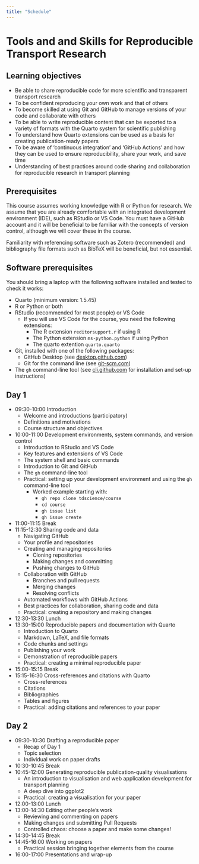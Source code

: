 ```yaml
---
title: "Schedule"
---
```


# Tools and and Skills for Reproducible Transport Research

<!-- Course team (TBC):

Robin Lovelace, Rosa Felix, TBC -->

## Learning objectives

- Be able to share reproducible code for more scientific and transparent transport research
- To be confident reproducing your own work and that of others
- To become skilled at using Git and GitHub to manage versions of your code and collaborate with others
- To be able to write reproducible content that can be exported to a variety of formats with the Quarto system for scientific publishing
- To understand how Quarto extensions can be used as a basis for creating publication-ready papers
- To be aware of 'continuous integration' and 'GitHub Actions' and how they can be used to ensure reproducibility, share your work, and save time
- Understanding of best practices around code sharing and collaboration for reproducible research in transport planning

## Prerequisites

This course assumes working knowledge with R or Python for research.
We assume that you are already comfortable with an integrated development environment (IDE), such as RStudio or VS Code.
You must have a GitHub account and it will be beneficial to be familiar with the concepts of version control, although we will cover these in the course.

Familiarity with referencing software such as Zotero (recommended) and bibliography file formats such as BibTeX will be beneficial, but not essential.

## Software prerequisites

You should bring a laptop with the following software installed and tested to check it works:

- Quarto (minimum version: 1.5.45)
- R or Python or both
- RStudio (recommended for most people) or VS Code
  - If you will use VS Code for the course, you need the following extensions:
    - The R extension `reditorsupport.r` if using R
    - The Python extension `ms-python.python` if using Python
    - The quarto extention `quarto.quarto`
- Git, installed with one of the following packages:
  - GitHub Desktop (see [desktop.github.com](https://desktop.github.com/))
  - Git for the command line (see [git-scm.com](https://git-scm.com/book/en/v2/Getting-Started-Installing-Git))
- The `gh` command-line tool (see [cli.github.com](https://cli.github.com/) for installation and set-up instructions)

## Day 1

- 09:30-10:00 Introduction
  - Welcome and introductions (participatory)
  - Definitions and motivations
  - Course structure and objectives 
- 10:00-11:00 Development environments, system commands, and version control
  - Introduction to RStudio and VS Code
  - Key features and extensions of VS Code
  - The system shell and basic commands
  - Introduction to Git and GitHub
  - The `gh` command-line tool
  - Practical: setting up your development environment and using the `gh` command-line tool
    - Worked example starting with:
      - `gh repo clone tdscience/course`
      - `cd course`
      - `gh issue list`
      - `gh issue create` 
- 11:00-11:15 Break
- 11:15-12:30 Sharing code and data
  - Navigating GitHub
  - Your profile and repositories
  - Creating and managing repositories
    - Cloning repositories
    - Making changes and committing
    - Pushing changes to GitHub
  - Collaboration with GitHub
    - Branches and pull requests
    - Merging changes
    - Resolving conflicts
  - Automated workflows with GitHub Actions
  - Best practices for collaboration, sharing code and data
  - Practical: creating a repository and making changes
- 12:30-13:30 Lunch
- 13:30-15:00 Reproducible papers and documentation with Quarto
    - Introduction to Quarto
    - Markdown, LaTeX, and file formats
    - Code chunks and settings
    - Publishing your work
    - Demonstration of reproducible papers
    - Practical: creating a minimal reproducible paper
- 15:00-15:15 Break
- 15:15-16:30 Cross-references and citations with Quarto
    - Cross-references
    - Citations
    - Bibliographies
    - Tables and figures
    - Practical: adding citations and references to your paper

## Day 2

- 09:30-10:30 Drafting a reproducible paper
  - Recap of Day 1
  - Topic selection
  - Individual work on paper drafts
- 10:30-10:45 Break
- 10:45-12:00 Generating reproducible publication-quality visualisations
  - An introduction to visualisation and web application development for transport planning
  - A deep dive into ggplot2
  - Practical: creating a visualisation for your paper
  <!-- - Interactive content for papers
  - Static vs dynamic web applications
  - Practical introduction to Shiny for R and Python
  - (Optional): Front-end development -->
- 12:00-13:00 Lunch
- 13:00-14:30 Editing other people's work
  - Reviewing and commenting on papers
  - Making changes and submitting Pull Requests
  - Controlled chaos: choose a paper and make some changes!
- 14:30-14:45 Break
- 14:45-16:00 Working on papers
  - Practical session bringing together elements from the course
- 16:00-17:00 Presentations and wrap-up

<!-- Ideas:
- Web app development
- Visualisation
- Getting your work out there
- Deciding which tools to use -->

<!-- # Data Science and Digital Tools for Transport Planning

Details TBC.

## Day 1

- 09:30-10:00 Introduction
  - Welcome and introductions (participatory)
  - Definitions and motivations
  - Course structure and objectives 
- 10:00-11:00 Development environments, system commands, and version control
  - Introduction to VS Code, RStudio, and Jupyter
  - Key features and extensions of VS Code
  - The system shell and basic commands
  - Introduction to Git and GitHub
  - The `gh` command-line tool
- 11:00-11:15 Break
- 11:15-12:30 Sharing code and data
  - Navigating GitHub
  - Your profile and repositories
  - Creating and managing repositories
    - Cloning repositories
    - Making changes and committing
    - Pushing changes to GitHub
  - Collaboration with GitHub
    - Branches and pull requests
    - Merging changes
    - Resolving conflicts
- 12:30-13:30 Lunch
- 13:30-15:00 Data visualisation
  - Univariate plots
  - Bivariate plots
  - Multivariate plots and facets
  - Interactive visualisations
  - Interactive maps
- 15:00-15:15 Break
- 15:15-17:00 Transport Planning Challenge 1
   - Introduction to challenge datasets
   - Deciding on a topic and questions
   - Practical: working on the challenge

## Day 2

- 09:00-10:30 Data manipulation
    - Key verbs: filter, select, mutate, summarise
    - Joins: inner, left, right, full
    - Spatial data operations
      - Spatial subsetting
      - Spatial joins
      - Spatial aggregation
- 10:30-10:45 Break
- 10:45-12:00 Web application development
  - Static vs dynamic web applications
  - Practical introduction to Shiny for R and Python
  - (Optional): Front-end development
- 12:00-13:00 Lunch
- 13:00-14:30 Transport Planning Challenge 2
  - Discussion of datasets from Challenge 1
  - Deciding on a topic and questions
  - Practical: working on the challenge
- 14:30-14:45 Break
- 14:45-16:30 Transport Planning Challenge 2: continued
  - Practical: working on the challenge
- 16:30-17:00 Presentations and wrap-up -->

